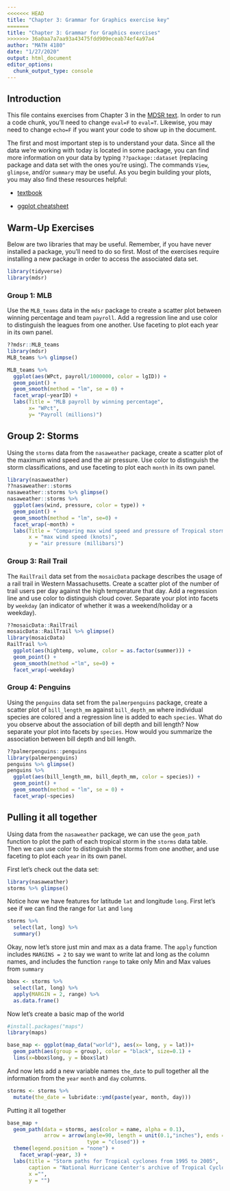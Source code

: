 ```yaml
---
<<<<<<< HEAD
title: "Chapter 3: Grammar for Graphics exercise key"
=======
title: "Chapter 3: Grammar for Graphics exercises"
>>>>>>> 36a0aa7a7aa93a43475fdd909eceab74ef4a97a4
author: "MATH 4180"
date: "1/27/2020"
output: html_document
editor_options: 
  chunk_output_type: console
---
```


## Introduction
This file contains exercises from Chapter 3 in the [MDSR text](https://mdsr-book.github.io/mdsr2e/ch-vizII.html#datavizII-exercises). In order to run a code chunk, you'll need to change `eval=F` to `eval=T`. Likewise, you may need to change `echo=F` if you want your code to show up in the document. 

The first and most important step is to understand your data. Since all the data we're working with today is located in some package, you can find more information on your data by typing `??package::dataset` (replacing package and data set with the ones you're using). The commands `View`, `glimpse`, and/or `summary` may be useful. As you begin building your plots, you may also find these resources helpful:

- [textbook](https://mdsr-book.github.io/mdsr2e/ch-vizII.html#datavizII-exercises)

- [ggplot cheatsheet](https://rstudio.com/wp-content/uploads/2015/03/ggplot2-cheatsheet.pdf)


## Warm-Up Exercises 

Below are two libraries that may be useful. Remember, if you have never installed a package, you'll need to do so first. Most of the exercises require installing a new package in order to access the associated data set.

```r
library(tidyverse)
library(mdsr)
```

### Group 1: MLB

Use the `MLB_teams` data in the `mdsr` package to create a scatter plot between winning percentage and team `payroll`. Add a regression line and use color to distinguish the leagues from one another. Use faceting to plot each year in its own panel.

```r
??mdsr::MLB_teams
library(mdsr)
MLB_teams %>% glimpse()

MLB_teams %>%
  ggplot(aes(WPct, payroll/1000000, color = lgID)) +
  geom_point() +
  geom_smooth(method = "lm", se = 0) +
  facet_wrap(~yearID) +
  labs(Title = "MLB payroll by winning percentage",
       x= "WPct",
       y= "Payroll (millions)")

```


## Group 2: Storms

Using the `storms` data from the `nasaweather` package, create a scatter plot of the  maximum wind speed and the air pressure. Use color to distinguish the storm classifications, and use faceting to plot each `month` in its own panel. 

```r
library(nasaweather)
??nasaweather::storms
nasaweather::storms %>% glimpse()
nasaweather::storms %>%
  ggplot(aes(wind, pressure, color = type)) +
  geom_point() +
  geom_smooth(method = "lm", se=0) +
  facet_wrap(~month) +
  labs(Title = "Comparing max wind speed and pressure of Tropical storms",
       x = "max wind speed (knots)",
       y = "air pressure (millibars)")
```

### Group 3: Rail Trail

The `RailTrail` data set from the `mosaicData` package describes the usage of a rail trail in Western Massachusetts. Create a scatter plot of the number of trail users per day against the high temperature that day. Add a regression line and use color to distinguish cloud cover. Separate your plot into facets by `weekday` (an indicator of whether it was a weekend/holiday or a weekday). 

```r
??mosaicData::RailTrail
mosaicData::RailTrail %>% glimpse()
library(mosaicData)
RailTrail %>% 
  ggplot(aes(hightemp, volume, color = as.factor(summer))) +
  geom_point() +
  geom_smooth(method ="lm", se=0) +
  facet_wrap(~weekday) 
````


### Group 4: Penguins

Using the `penguins` data set from the `palmerpenguins` package, create a scatter plot of `bill_length_mm` against `bill_depth_mm` where individual species are colored and a regression line is added to each `species`. What do you observe about the association of bill depth and bill length? Now separate your plot into facets by `species`. How would you summarize the association between bill depth and bill length.

```r
??palmerpenguins::penguins
library(palmerpenguins)
penguins %>% glimpse()
penguins %>%
  ggplot(aes(bill_length_mm, bill_depth_mm, color = species)) +
  geom_point() +
  geom_smooth(method = "lm", se = 0) +
  facet_wrap(~species)
```


## Pulling it all together

Using data from the `nasaweather` package, we can use the `geom_path` function to plot the path of each tropical storm in the `storms` data table. Then we can use color to distinguish the storms from one another, and use faceting to plot each `year` in its own panel.

First let's check out the data set:

```r
library(nasaweather)
storms %>% glimpse()
```

Notice how we have features for latitude `lat` and longitude `long`. First let's see if we can find the range for `lat` and `long`
```r
storms %>% 
  select(lat, long) %>% 
  summary()
```

Okay, now let's store just min and max as a data frame. The `apply` function includes `MARGINS = 2` to say we want to write lat and long as the column names, and includes the function `range` to take only Min and Max values from `summary`
```r
bbox <- storms %>%
  select(lat, long) %>%
  apply(MARGIN = 2, range) %>%
  as.data.frame()
```

Now let's create a basic map of the world
```r
#install.packages("maps")
library(maps)

base_map <- ggplot(map_data("world"), aes(x= long, y = lat))+
  geom_path(aes(group = group), color = "black", size=0.1) +
  lims(x=bbox$long, y = bbox$lat)
```

And now lets add a new variable names `the_date` to pull together all the information from the `year` `month` and `day` columns.
```r
storms <- storms %>%
  mutate(the_date = lubridate::ymd(paste(year, month, day)))
```

Putting it all together
```r
base_map +
  geom_path(data = storms, aes(color = name, alpha = 0.1),
            arrow = arrow(angle=90, length = unit(0.1,"inches"), ends = "last",
                          type = "closed")) +
  theme(legend.position = "none") +
    facet_wrap(~year, 3) +
  labs(title = "Storm paths for Tropical cyclones from 1995 to 2005", 
       caption = "National Hurricane Center's archive of Tropical Cyclone Reports (http://www.nhc.noaa.gov/).",
       x ="", 
       y = "")
```

